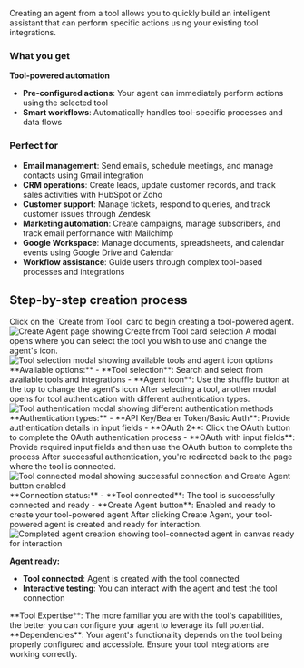 Creating an agent from a tool allows you to quickly build an intelligent assistant that can perform specific actions using your existing tool integrations.

### What you get

**Tool-powered automation**

- **Pre-configured actions**: Your agent can immediately perform actions using the selected tool
- **Smart workflows**: Automatically handles tool-specific processes and data flows

### Perfect for

- **Email management**: Send emails, schedule meetings, and manage contacts using Gmail integration
- **CRM operations**: Create leads, update customer records, and track sales activities with HubSpot or Zoho
- **Customer support**: Manage tickets, respond to queries, and track customer issues through Zendesk
- **Marketing automation**: Create campaigns, manage subscribers, and track email performance with Mailchimp
- **Google Workspace**: Manage documents, spreadsheets, and calendar events using Google Drive and Calendar
- **Workflow assistance**: Guide users through complex tool-based processes and integrations

## Step-by-step creation process

<Steps>
<Step title="Select Create from Tool">
  Click on the `Create from Tool` card to begin creating a tool-powered agent.
  
  <Frame>
  <img src="/images/dashboard/agent/tool/step1.png" alt="Create Agent page showing Create from Tool card selection" />
  </Frame>
</Step>

<Step title="Select tool and configure agent">
  A modal opens where you can select the tool you wish to use and change the
  agent's icon.
  <Frame>
    <img
      src="/images/dashboard/agent/tool/step-2-tool-selection.png"
      alt="Tool selection modal showing available tools and agent icon options"
    />
  </Frame>
  **Available options:** - **Tool selection**: Search and select from available
  tools and integrations - **Agent icon**: Use the shuffle button at the top to
  change the agent's icon
</Step>

<Step title="Authenticate with the tool">
  After selecting a tool, another modal opens for tool authentication with
  different authentication types.
  <Frame>
    <img
      src="/images/dashboard/agent/tool/step-3-tool-authentication.png"
      alt="Tool authentication modal showing different authentication methods"
    />
  </Frame>
  **Authentication types:** - **API Key/Bearer Token/Basic Auth**: Provide
  authentication details in input fields - **OAuth 2**: Click the OAuth button
  to complete the OAuth authentication process - **OAuth with input fields**:
  Provide required input fields and then use the OAuth button to complete the
  process
</Step>

<Step title="Tool connected and ready">
  After successful authentication, you're redirected back to the page where the
  tool is connected.
  <Frame>
    <img
      src="/images/dashboard/agent/tool/step-4-tool-connected-agent/create-agent.png"
      alt="Tool connected modal showing successful connection and Create Agent button enabled"
    />
  </Frame>
  **Connection status:** - **Tool connected**: The tool is successfully
  connected and ready - **Create Agent button**: Enabled and ready to create
  your tool-powered agent
</Step>

<Step title="Agent created and ready">
  After clicking Create Agent, your tool-powered agent is created and ready for interaction.
  
  <Frame>
  <img src="/images/dashboard/agent/tool/step-5-agent-created-in-canvas.png" alt="Completed agent creation showing tool-connected agent in canvas ready for interaction" />
  </Frame>
  
  **Agent ready:**
  - **Tool connected**: Agent is created with the tool connected
  - **Interactive testing**: You can interact with the agent and test the tool connection
</Step>
</Steps>

<Tip>
  **Tool Expertise**: The more familiar you are with the tool's capabilities,
  the better you can configure your agent to leverage its full potential.
</Tip>

<Note>
  **Dependencies**: Your agent's functionality depends on the tool being
  properly configured and accessible. Ensure your tool integrations are working
  correctly.
</Note>
